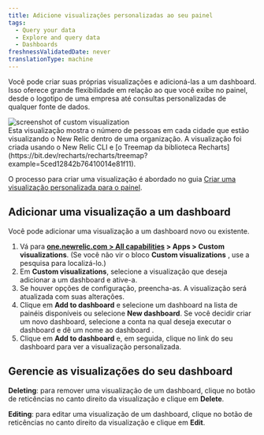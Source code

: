 ```yaml
---
title: Adicione visualizações personalizadas ao seu painel
tags:
  - Query your data
  - Explore and query data
  - Dashboards
freshnessValidatedDate: never
translationType: machine
---
```


Você pode criar suas próprias visualizações e adicioná-las a um dashboard. Isso oferece grande flexibilidade em relação ao que você exibe no painel, desde o logotipo de uma empresa até consultas personalizadas de qualquer fonte de dados.

<img title="Custom visualization" alt="screenshot of custom visualization" src="/images/dashboards_screenshot-crop_custom-visualizations-example.webp" />

<figcaption>
  Esta visualização mostra o número de pessoas em cada cidade que estão visualizando o New Relic dentro de uma organização. A visualização foi criada usando o New Relic CLI e [o Treemap da biblioteca Recharts](https://bit.dev/recharts/recharts/treemap?example=5ced12842b76410014e81f11).
</figcaption>

O processo para criar uma visualização é abordado no guia [Criar uma visualização personalizada para o painel](/docs/new-relic-solutions/build-nr-ui/custom-visualizations/build-visualization).

## Adicionar uma visualização a um dashboard

Você pode adicionar uma visualização a um dashboard novo ou existente.

1. Vá para <DNT>**[one.newrelic.com &gt; All capabilities](https://one.newrelic.com/all-capabilities) &gt; Apps &gt; Custom visualizations**</DNT>. (Se você não vir o bloco <DNT>**Custom visualizations**</DNT> , use a pesquisa para localizá-lo.)
2. Em <DNT>**Custom visualizations**</DNT>, selecione a visualização que deseja adicionar a um dashboard e ative-a.
3. Se houver opções de configuração, preencha-as. A visualização será atualizada com suas alterações.
4. Clique em <DNT>**Add to dashboard**</DNT> e selecione um dashboard na lista de painéis disponíveis ou selecione <DNT>**New dashboard**</DNT>. Se você decidir criar um novo dashboard, selecione a conta na qual deseja executar o dashboard e dê um nome ao dashboard .
5. Clique em <DNT>**Add to dashboard**</DNT> e, em seguida, clique no link do seu dashboard para ver a visualização personalizada.

## Gerencie as visualizações do seu dashboard

<DNT>**Deleting**</DNT>: para remover uma visualização de um dashboard, clique no botão de reticências no canto direito da visualização e clique em <DNT>**Delete**</DNT>.

<DNT>**Editing**</DNT>: para editar uma visualização de um dashboard, clique no botão de reticências no canto direito da visualização e clique em <DNT>**Edit**</DNT>.